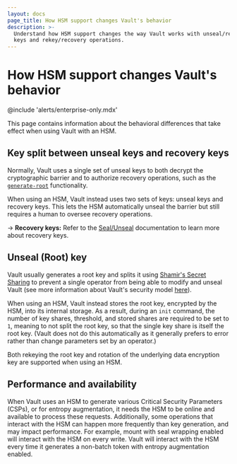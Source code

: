 ```yaml
---
layout: docs
page_title: How HSM support changes Vault's behavior
description: >-
  Understand how HSM support changes the way Vault works with unseal/recovery
  keys and rekey/recovery operations.
---
```


# How HSM support changes Vault's behavior

@include 'alerts/enterprise-only.mdx'

This page contains information about the behavioral differences that take
effect when using Vault with an HSM.

## Key split between unseal keys and recovery keys

Normally, Vault uses a single set of unseal keys to both decrypt the
cryptographic barrier and to authorize recovery operations, such as the
[`generate-root`](/vault/api-docs/system/generate-root)
functionality.

When using an HSM, Vault instead uses two sets of keys: unseal keys and recovery
keys. This lets the HSM automatically unseal the barrier but still requires a
human to oversee recovery operations.

-> **Recovery keys:** Refer to the
 [Seal/Unseal](/vault/docs/concepts/seal#recovery-key) documentation to learn more
 about recovery keys.

## Unseal (Root) key

Vault usually generates a root key and splits it using [Shamir's Secret
Sharing](https://en.wikipedia.org/wiki/Shamir%27s_Secret_Sharing) to prevent a
single operator from being able to modify and unseal Vault (see more
information about Vault's security model
[here](/vault/docs/internals/security)).

When using an HSM, Vault instead stores the root key, encrypted by the HSM,
into its internal storage. As a result, during an `init` command, the number of
key shares, threshold, and stored shares are required to be set to `1`, meaning
to not split the root key, so that the single key share is itself the root
key. (Vault does not do this automatically as it generally prefers to error
rather than change parameters set by an operator.)

Both rekeying the root key and rotation of the underlying data
encryption key are supported when using an HSM.

## Performance and availability

When Vault uses an HSM to generate various Critical Security Parameters (CSPs),
or for entropy augmentation, it needs the HSM to be online and available to
process these requests. Additionally, some operations that interact with the HSM
can happen more frequently than key generation, and may impact performance. For
example, mount with seal wrapping enabled will interact with the HSM on every
write. Vault will interact with the HSM every time it generates a non-batch
token with entropy augmentation enabled.
